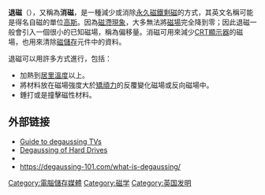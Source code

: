 {{unreferenced|time=2013-10-28T04:37:18+00:00}}

'''退磁'''（{{lang-en|'''Degaussing'''}}），又稱為'''消磁'''，是一種減少或消除[[永久磁鐵|永久磁鐵]][[剩磁|剩磁]]的方式，其英文名稱可能是得名自磁的單位[[高斯_(單位)|高斯]]。因為[[磁滯現象|磁滯現象]]，大多無法將[[磁場|磁場]]完全降到零；因此退磁一般會引入一個很小的已知磁場，稱為偏移量。消磁可用來減少[[阴极射线管|CRT]][[顯示器|顯示器]]的磁場，也用來清除[[磁儲存|磁儲存]]元件中的資料。

退磁可以用許多方式進行，包括：
*加熱到[[居里溫度|居里溫度]]以上。
*將材料放在磁場強度大於[[矯頑力|矯頑力]]的反覆變化磁場或反向磁場中。
*錘打或是撞擊磁性材料。

== 外部链接 ==
*[http://www.buchanan1.net/purple_spot.html Guide to degaussing TVs]
*[https://www.veritysystems.com/degaussing-an-introduction/ Degaussing of Hard Drives]
*{{cite web |title=A Guide to Understanding Data Remanence in Automated Information Systems |url=http://www.cerberussystems.com/INFOSEC/stds/ncsctg25.htm |website=www.cerberussystems.com |archive-url=https://web.archive.org/web/20160304103802/http://www.cerberussystems.com/INFOSEC/stds/ncsctg25.htm |archive-date=2016-03-04 |url-status=dead }}
*https://degaussing-101.com/what-is-degaussing/

{{电磁学小作品}}

[[Category:電腦儲存媒體|Category:電腦儲存媒體]]
[[Category:磁学|Category:磁学]]
[[Category:英国发明|Category:英国发明]]